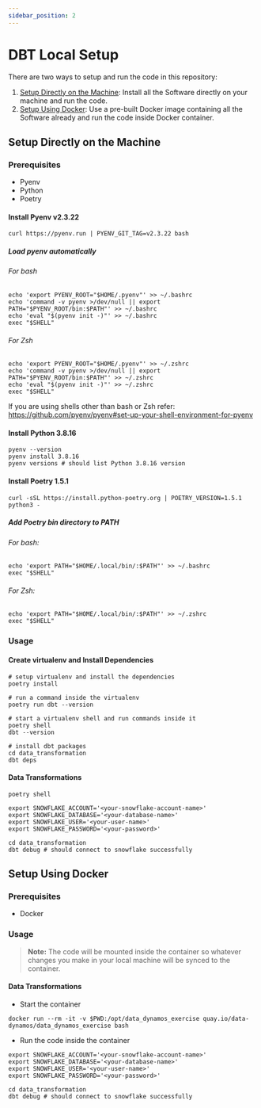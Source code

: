 ```yaml
---
sidebar_position: 2
---
```


# DBT Local Setup

There are two ways to setup and run the code in this repository:

1. [Setup Directly on the Machine](#setup-directly-on-the-machine): Install all the Software directly on your machine and run the code.
2. [Setup Using Docker](#setup-using-docker): Use a pre-built Docker image containing all the Software already and run the code inside Docker container.

## Setup Directly on the Machine

### Prerequisites

- Pyenv
- Python
- Poetry

#### Install Pyenv v2.3.22

```shell
curl https://pyenv.run | PYENV_GIT_TAG=v2.3.22 bash
```

##### Load pyenv automatically

###### For bash

```shell
echo 'export PYENV_ROOT="$HOME/.pyenv"' >> ~/.bashrc
echo 'command -v pyenv >/dev/null || export PATH="$PYENV_ROOT/bin:$PATH"' >> ~/.bashrc
echo 'eval "$(pyenv init -)"' >> ~/.bashrc
exec "$SHELL"
```

###### For Zsh

```shell
echo 'export PYENV_ROOT="$HOME/.pyenv"' >> ~/.zshrc
echo 'command -v pyenv >/dev/null || export PATH="$PYENV_ROOT/bin:$PATH"' >> ~/.zshrc
echo 'eval "$(pyenv init -)"' >> ~/.zshrc
exec "$SHELL"
```

If you are using shells other than bash or Zsh refer: https://github.com/pyenv/pyenv#set-up-your-shell-environment-for-pyenv

#### Install Python 3.8.16

```shell
pyenv --version
pyenv install 3.8.16
pyenv versions # should list Python 3.8.16 version
```

#### Install Poetry 1.5.1

```shell
curl -sSL https://install.python-poetry.org | POETRY_VERSION=1.5.1 python3 -
```

##### Add Poetry bin directory to PATH

###### For bash:

```shell
echo 'export PATH="$HOME/.local/bin/:$PATH"' >> ~/.bashrc
exec "$SHELL"
```

###### For Zsh:

```shell
echo 'export PATH="$HOME/.local/bin/:$PATH"' >> ~/.zshrc
exec "$SHELL"
```

### Usage

#### Create virtualenv and Install Dependencies

```shell
# setup virtualenv and install the dependencies
poetry install

# run a command inside the virtualenv
poetry run dbt --version

# start a virtualenv shell and run commands inside it
poetry shell
dbt --version

# install dbt packages
cd data_transformation
dbt deps
```

#### Data Transformations

```shell
poetry shell

export SNOWFLAKE_ACCOUNT='<your-snowflake-account-name>'
export SNOWFLAKE_DATABASE='<your-database-name>'
export SNOWFLAKE_USER='<your-user-name>'
export SNOWFLAKE_PASSWORD='<your-password>'

cd data_transformation
dbt debug # should connect to snowflake successfully
```


## Setup Using Docker

### Prerequisites

- Docker

### Usage

> **Note:** The code will be mounted inside the container so whatever changes you make in your local machine will be synced to the container.

#### Data Transformations

- Start the container

```shell
docker run --rm -it -v $PWD:/opt/data_dynamos_exercise quay.io/data-dynamos/data_dynamos_exercise bash
```

- Run the code inside the container

```shell
export SNOWFLAKE_ACCOUNT='<your-snowflake-account-name>'
export SNOWFLAKE_DATABASE='<your-database-name>'
export SNOWFLAKE_USER='<your-user-name>'
export SNOWFLAKE_PASSWORD='<your-password>'

cd data_transformation
dbt debug # should connect to snowflake successfully
```